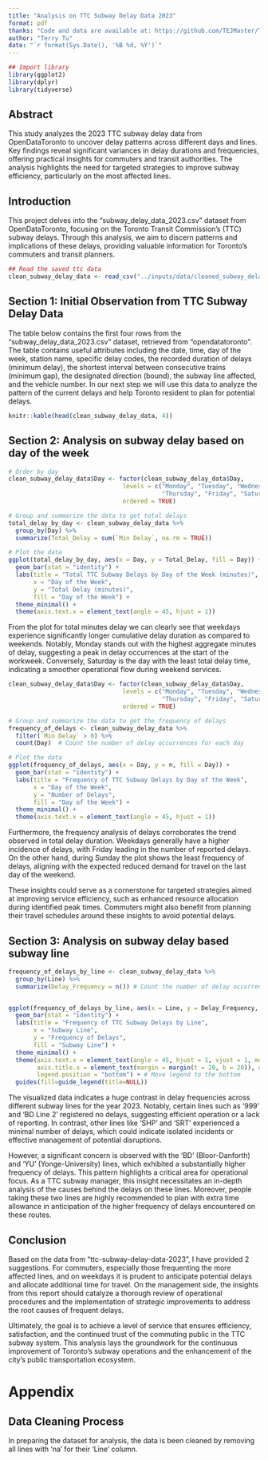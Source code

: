 ```yaml
---
title: "Analysis on TTC Subway Delay Data 2023"
format: pdf
thanks: "Code and data are available at: https://github.com/TEJMaster/TTC-Subway-Delay-Analysis-2023"
author: "Terry Tu"
date: "`r format(Sys.Date(), '%B %d, %Y')`"
---
```


```r
## Import library
library(ggplot2)
library(dplyr)
library(tidyverse)
```
## Abstract

This study analyzes the 2023 TTC subway delay data from OpenDataToronto to uncover delay patterns across different days and lines. Key findings reveal significant variances in delay durations and frequencies, offering practical insights for commuters and transit authorities. The analysis highlights the need for targeted strategies to improve subway efficiency, particularly on the most affected lines.


## Introduction

This project delves into the "subway_delay_data_2023.csv" dataset from OpenDataToronto, focusing on the Toronto Transit Commission's (TTC) subway delays. Through this analysis, we aim to discern patterns and implications of these delays, providing valuable information for Toronto's commuters and transit planners.

```r
## Read the saved ttc data
clean_subway_delay_data <- read_csv("../inputs/data/cleaned_subway_delay_data_2023.csv")
```

## Section 1: Initial Observation from TTC Subway Delay Data

The table below contains the first four rows from the "subway_delay_data_2023.csv" dataset, retrieved from "opendatatoronto". The table contains useful attributes including the date, time, day of the week, station name, specific delay codes, the recorded duration of delays (minimum delay), the shortest interval between consecutive trains (minimum gap), the designated direction (bound), the subway line affected, and the vehicle number. In our next step we will use this data to analyze the pattern of the current delays and help Toronto resident to plan for potential delays.
```r
knitr::kable(head(clean_subway_delay_data, 4))
```

## Section 2: Analysis on subway delay based on day of the week 

```r
# Order by day
clean_subway_delay_data$Day <- factor(clean_subway_delay_data$Day, 
                                levels = c("Monday", "Tuesday", "Wednesday", 
                                           "Thursday", "Friday", "Saturday", "Sunday"),
                                ordered = TRUE)

# Group and summarize the data to get total delays
total_delay_by_day <- clean_subway_delay_data %>%
  group_by(Day) %>%
  summarize(Total_Delay = sum(`Min Delay`, na.rm = TRUE)) 

# Plot the data
ggplot(total_delay_by_day, aes(x = Day, y = Total_Delay, fill = Day)) +
  geom_bar(stat = "identity") +
  labs(title = "Total TTC Subway Delays by Day of the Week (minutes)",
       x = "Day of the Week",
       y = "Total Delay (minutes)",
       fill = "Day of the Week") +
  theme_minimal() +
  theme(axis.text.x = element_text(angle = 45, hjust = 1))
```
From the plot for total minutes delay we can clearly see that weekdays experience significantly longer cumulative delay duration as compared to weekends. Notably, Monday stands out with the highest aggregate minutes of delay, suggesting a peak in delay occurrences at the start of the workweek. Conversely, Saturday is the day with the least total delay time, indicating a smoother operational flow during weekend services.

```r
clean_subway_delay_data$Day <- factor(clean_subway_delay_data$Day, 
                                levels = c("Monday", "Tuesday", "Wednesday", 
                                           "Thursday", "Friday", "Saturday", "Sunday"),
                                ordered = TRUE)

# Group and summarize the data to get the frequency of delays
frequency_of_delays <- clean_subway_delay_data %>%
  filter(`Min Delay` > 0) %>% 
  count(Day)  # Count the number of delay occurrences for each day

# Plot the data
ggplot(frequency_of_delays, aes(x = Day, y = n, fill = Day)) +
  geom_bar(stat = "identity") +
  labs(title = "Frequency of TTC Subway Delays by Day of the Week",
       x = "Day of the Week",
       y = "Number of Delays",
       fill = "Day of the Week") +
  theme_minimal() +
  theme(axis.text.x = element_text(angle = 45, hjust = 1))
```
Furthermore, the frequency analysis of delays corroborates the trend observed in total delay duration. Weekdays generally have a higher incidence of delays, with Friday leading in the number of reported delays. On the other hand, during Sunday the plot shows the least frequency of delays, aligning with the expected reduced demand for travel on the last day of the weekend.

These insights could serve as a cornerstone for targeted strategies aimed at improving service efficiency, such as enhanced resource allocation during identified peak times. Commuters might also benefit from planning their travel schedules around these insights to avoid potential delays.

## Section 3: Analysis on subway delay based subway line

```r
frequency_of_delays_by_line <- clean_subway_delay_data %>%
  group_by(Line) %>%
  summarize(Delay_Frequency = n()) # Count the number of delay occurrences for each line


ggplot(frequency_of_delays_by_line, aes(x = Line, y = Delay_Frequency, fill = Line)) +
  geom_bar(stat = "identity") +
  labs(title = "Frequency of TTC Subway Delays by Line",
       x = "Subway Line",
       y = "Frequency of Delays",
       fill = "Subway Line") +
  theme_minimal() +
  theme(axis.text.x = element_text(angle = 45, hjust = 1, vjust = 1, margin = margin(b = 10)), # Increase bottom margin
        axis.title.x = element_text(margin = margin(t = 20, b = 20)), # Adjust title margin if needed
        legend.position = "bottom") + # Move legend to the bottom
  guides(fill=guide_legend(title=NULL))

```
The visualized data indicates a huge contrast in delay frequencies across different subway lines for the year 2023. Notably, certain lines such as '999' and 'BD Line 2' registered no delays, suggesting efficient operation or a lack of reporting. In contrast, other lines like 'SHP' and 'SRT' experienced a minimal number of delays, which could indicate isolated incidents or effective management of potential disruptions.

However, a significant concern is observed with the 'BD' (Bloor-Danforth) and 'YU' (Yonge-University) lines, which exhibited a substantially higher frequency of delays. This pattern highlights a critical area for operational focus. As a TTC subway manager, this insight necessitates an in-depth analysis of the causes behind the delays on these lines. Moreover, people taking these two lines are highly recommended to plan with extra time allowance in anticipation of the higher frequency of delays encountered on these routes. 

## Conclusion

Based on the data from "ttc-subway-delay-data-2023", I have provided 2 suggestions. For commuters, especially those frequenting the more affected lines, and on weekdays it is prudent to anticipate potential delays and allocate additional time for travel. On the management side, the insights from this report should catalyze a thorough review of operational procedures and the implementation of strategic improvements to address the root causes of frequent delays.

Ultimately, the goal is to achieve a level of service that ensures efficiency, satisfaction, and the continued trust of the commuting public in the TTC subway system. This analysis lays the groundwork for the continuous improvement of Toronto's subway operations and the enhancement of the city's public transportation ecosystem.

# Appendix

## Data Cleaning Process

In preparing the dataset for analysis, the data is been cleaned by removing all lines with 'na' for their 'Line' column.